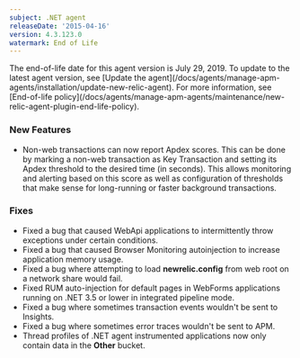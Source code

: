 ```yaml
---
subject: .NET agent
releaseDate: '2015-04-16'
version: 4.3.123.0
watermark: End of Life
---
```


<Callout variant="important">
  The end-of-life date for this agent version is July 29, 2019. To update to the latest agent version, see [Update the agent](/docs/agents/manage-apm-agents/installation/update-new-relic-agent). For more information, see [End-of-life policy](/docs/agents/manage-apm-agents/maintenance/new-relic-agent-plugin-end-life-policy).
</Callout>

### New Features

* Non-web transactions can now report Apdex scores. This can be done by marking a non-web transaction as Key Transaction and setting its Apdex threshold to the desired time (in seconds). This allows monitoring and alerting based on this score as well as configuration of thresholds that make sense for long-running or faster background transactions.

### Fixes

* Fixed a bug that caused WebApi applications to intermittently throw exceptions under certain conditions.
* Fixed a bug that caused Browser Monitoring autoinjection to increase application memory usage.
* Fixed a bug where attempting to load **newrelic.config** from web root on a network share would fail.
* Fixed RUM auto-injection for default pages in WebForms applications running on .NET 3.5 or lower in integrated pipeline mode.
* Fixed a bug where sometimes transaction events wouldn't be sent to Insights.
* Fixed a bug where sometimes error traces wouldn't be sent to APM.
* Thread profiles of .NET agent instrumented applications now only contain data in the **Other** bucket.
